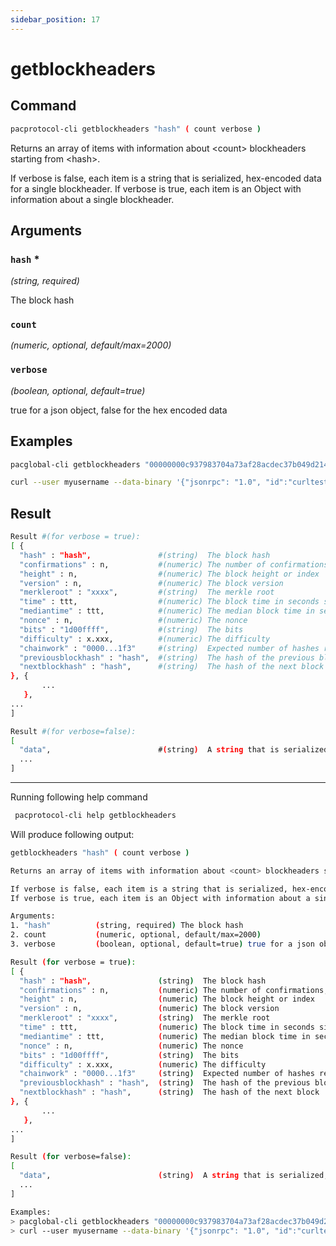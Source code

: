 ```yaml
---
sidebar_position: 17
---
```


# getblockheaders
## Command

```bash
pacprotocol-cli getblockheaders "hash" ( count verbose )
```

Returns an array of items with information about &lt;count&gt; blockheaders starting from &lt;hash&gt;.

If verbose is false, each item is a string that is serialized, hex-encoded data for a single blockheader.
If verbose is true, each item is an Object with information about a single blockheader.



## Arguments

### `hash` <span class='asterisk'>*</span>
*(string, required)*

The block hash


### `count` 
*(numeric, optional, default/max=2000)*




### `verbose` 
*(boolean, optional, default=true)*

true for a json object, false for the hex encoded data


## Examples
```bash
pacglobal-cli getblockheaders "00000000c937983704a73af28acdec37b049d214adbda81d7e2a3dd146f6ed09" 2000
```

```bash
curl --user myusername --data-binary '{"jsonrpc": "1.0", "id":"curltest", "method": "getblockheaders", "params": ["00000000c937983704a73af28acdec37b049d214adbda81d7e2a3dd146f6ed09" 2000] }' -H 'content-type: text/plain;' http://127.0.0.1:1111/
```
## Result
```bash
Result #(for verbose = true):
[ {
  "hash" : "hash",               #(string)  The block hash
  "confirmations" : n,           #(numeric) The number of confirmations, or -1 if the block is not on the main chain
  "height" : n,                  #(numeric) The block height or index
  "version" : n,                 #(numeric) The block version
  "merkleroot" : "xxxx",         #(string)  The merkle root
  "time" : ttt,                  #(numeric) The block time in seconds since epoch #(Jan 1 1970 GMT)
  "mediantime" : ttt,            #(numeric) The median block time in seconds since epoch #(Jan 1 1970 GMT)
  "nonce" : n,                   #(numeric) The nonce
  "bits" : "1d00ffff",           #(string)  The bits
  "difficulty" : x.xxx,          #(numeric) The difficulty
  "chainwork" : "0000...1f3"     #(string)  Expected number of hashes required to produce the current chain #(in hex)
  "previousblockhash" : "hash",  #(string)  The hash of the previous block
  "nextblockhash" : "hash",      #(string)  The hash of the next block
}, {
       ...
   },
...
]

Result #(for verbose=false):
[
  "data",                        #(string)  A string that is serialized, hex-encoded data for block header.
  ...
]
```


___

Running following help command
```bash
 pacprotocol-cli help getblockheaders
```
Will produce following output:


```bash
getblockheaders "hash" ( count verbose )

Returns an array of items with information about <count> blockheaders starting from <hash>.

If verbose is false, each item is a string that is serialized, hex-encoded data for a single blockheader.
If verbose is true, each item is an Object with information about a single blockheader.

Arguments:
1. "hash"          (string, required) The block hash
2. count           (numeric, optional, default/max=2000)
3. verbose         (boolean, optional, default=true) true for a json object, false for the hex encoded data

Result (for verbose = true):
[ {
  "hash" : "hash",               (string)  The block hash
  "confirmations" : n,           (numeric) The number of confirmations, or -1 if the block is not on the main chain
  "height" : n,                  (numeric) The block height or index
  "version" : n,                 (numeric) The block version
  "merkleroot" : "xxxx",         (string)  The merkle root
  "time" : ttt,                  (numeric) The block time in seconds since epoch (Jan 1 1970 GMT)
  "mediantime" : ttt,            (numeric) The median block time in seconds since epoch (Jan 1 1970 GMT)
  "nonce" : n,                   (numeric) The nonce
  "bits" : "1d00ffff",           (string)  The bits
  "difficulty" : x.xxx,          (numeric) The difficulty
  "chainwork" : "0000...1f3"     (string)  Expected number of hashes required to produce the current chain (in hex)
  "previousblockhash" : "hash",  (string)  The hash of the previous block
  "nextblockhash" : "hash",      (string)  The hash of the next block
}, {
       ...
   },
...
]

Result (for verbose=false):
[
  "data",                        (string)  A string that is serialized, hex-encoded data for block header.
  ...
]

Examples:
> pacglobal-cli getblockheaders "00000000c937983704a73af28acdec37b049d214adbda81d7e2a3dd146f6ed09" 2000
> curl --user myusername --data-binary '{"jsonrpc": "1.0", "id":"curltest", "method": "getblockheaders", "params": ["00000000c937983704a73af28acdec37b049d214adbda81d7e2a3dd146f6ed09" 2000] }' -H 'content-type: text/plain;' http://127.0.0.1:1111/

```

